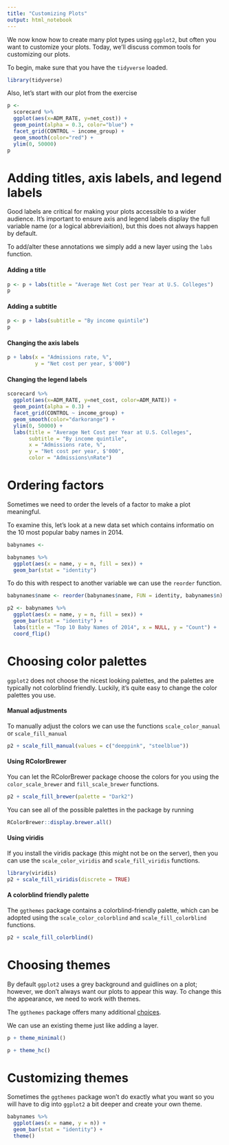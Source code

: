 ```yaml
---
title: "Customizing Plots"
output: html_notebook
---
```


We now know how to create many plot types using `ggplot2`, but often you want to customize your plots. Today, we'll discuss common tools for customizing our plots.

To begin, make sure that you have the `tidyverse` loaded.

```r
library(tidyverse)
```

Also, let's start with our plot from the exercise

```r
p <- 
  scorecard %>%
  ggplot(aes(x=ADM_RATE, y=net_cost)) + 
  geom_point(alpha = 0.3, color="blue") + 
  facet_grid(CONTROL ~ income_group) +
  geom_smooth(color="red") + 
  ylim(0, 50000)
p
```


# Adding titles, axis labels, and legend labels


Good labels are critical for making your plots accessible to a wider audience. It's important to ensure axis and legend labels display the full variable name (or a logical abbreviaition), but this does not always happen by default. 

To add/alter these annotations we simply add a new layer using the `labs` function.


#### Adding a title

```r
p <- p + labs(title = "Average Net Cost per Year at U.S. Colleges")
p
```

#### Adding a subtitle

```r
p <- p + labs(subtitle = "By income quintile")
p
```

#### Changing the axis labels

```r
p + labs(x = "Admissions rate, %", 
         y = "Net cost per year, $'000")
```


#### Changing the legend labels

```r
scorecard %>%
  ggplot(aes(x=ADM_RATE, y=net_cost, color=ADM_RATE)) + 
  geom_point(alpha = 0.3) + 
  facet_grid(CONTROL ~ income_group) +
  geom_smooth(color="darkorange") + 
  ylim(0, 50000) +
  labs(title = "Average Net Cost per Year at U.S. Colleges",
       subtitle = "By income quintile",
       x = "Admissions rate, %", 
       y = "Net cost per year, $'000",
       color = "Admissions\nRate")
```


# Ordering factors

Sometimes we need to order the levels of a factor to make a plot meaningful.

To examine this, let's look at a new data set which contains informatio on the 10 most popular baby names in 2014.

```r
babynames <- 
```

```r
babynames %>%
  ggplot(aes(x = name, y = n, fill = sex)) +
  geom_bar(stat = "identity")
```



To do this with respect to another variable we can use the `reorder` function. 

```r
babynames$name <- reorder(babynames$name, FUN = identity, babynames$n)

p2 <- babynames %>%
  ggplot(aes(x = name, y = n, fill = sex)) +
  geom_bar(stat = "identity") + 
  labs(title = "Top 10 Baby Names of 2014", x = NULL, y = "Count") +
  coord_flip()
```



# Choosing color palettes

`ggplot2` does not choose the nicest looking palettes, and the palettes are typically not colorblind friendly. Luckily, it's quite easy to change the color palettes you use.

#### Manual adjustments

To manually adjust the colors we can use the functions `scale_color_manual` or `scale_fill_manual`

```r
p2 + scale_fill_manual(values = c("deeppink", "steelblue"))
```


#### Using RColorBrewer

You can let the RColorBrewer package choose the colors for you using the `color_scale_brewer` and `fill_scale_brewer` functions. 

```r
p2 + scale_fill_brewer(palette = "Dark2")
```


You can see all of the possible palettes in the package by running 

```r
RColorBrewer::display.brewer.all()
```


#### Using viridis

If you install the viridis package (this might not be on the server), then you can use the `scale_color_viridis` and `scale_fill_viridis` functions.

```r
library(viridis)
p2 + scale_fill_viridis(discrete = TRUE)
```

#### A colorblind friendly palette

The `ggthemes` package contains a colorblind-friendly palette, which can be adopted using the `scale_color_colorblind` and `scale_fill_colorblind` functions.


```r
p2 + scale_fill_colorblind()
```




# Choosing themes

By default `ggplot2` uses a grey background and guidlines on a plot; however, we don't always want our plots to appear this way. To change this the appearance, we need to work with themes.

The `ggthemes` package offers many additional [choices](https://github.com/jrnold/ggthemes). 

We can use an existing theme just like adding a layer.


```r
p + theme_minimal()
```


```r
p + theme_hc()
```


# Customizing themes

Sometimes the `ggthemes` package won't do exactly what you want so you will have to dig into `ggplot2` a bit deeper and create your own theme.


```r
babynames %>%
  ggplot(aes(x = name, y = n)) +
  geom_bar(stat = "identity") + 
  theme()
```

